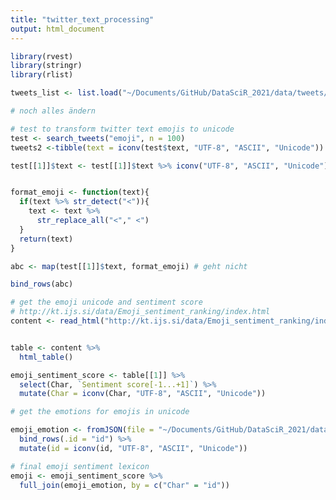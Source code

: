 ```yaml
---
title: "twitter_text_processing"
output: html_document
---
```

```r
library(rvest)
library(stringr)
library(rlist)
```

```r
tweets_list <- list.load("~/Documents/GitHub/DataSciR_2021/data/tweets/tweets_list.RData")
```

```r
# noch alles ändern

# test to transform twitter text emojis to unicode
test <- search_tweets("emoji", n = 100)
tweets2 <-tibble(text = iconv(test$text, "UTF-8", "ASCII", "Unicode"))

test[[1]]$text <- test[[1]]$text %>% iconv("UTF-8", "ASCII", "Unicode")


format_emoji <- function(text){
  if(text %>% str_detect("<")){
    text <- text %>%
      str_replace_all("<"," <")
  }
  return(text)
}

abc <- map(test[[1]]$text, format_emoji) # geht nicht

bind_rows(abc)
```

```r
# get the emoji unicode and sentiment score
# http://kt.ijs.si/data/Emoji_sentiment_ranking/index.html
content <- read_html("http://kt.ijs.si/data/Emoji_sentiment_ranking/index.html")


table <- content %>%
  html_table() 

emoji_sentiment_score <- table[[1]] %>%
  select(Char, `Sentiment score[-1...+1]`) %>%
  mutate(Char = iconv(Char, "UTF-8", "ASCII", "Unicode")) 

# get the emotions for emojis in unicode

emoji_emotion <- fromJSON(file = "~/Documents/GitHub/DataSciR_2021/data/emoji_5sentiment_dictionary.json") %>%
  bind_rows(.id = "id") %>%
  mutate(id = iconv(id, "UTF-8", "ASCII", "Unicode"))

# final emoji sentiment lexicon
emoji <- emoji_sentiment_score %>%
  full_join(emoji_emotion, by = c("Char" = "id"))

```

